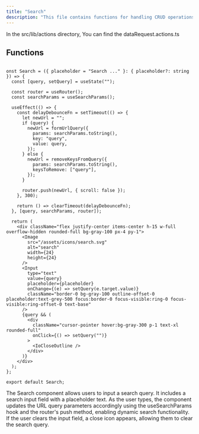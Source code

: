 ```yaml
---
title: "Search"
description: "This file contains functions for handling CRUD operations on data requests within a server application."
---
```


In the <Highlight>src/lib/actions</Highlight> directory, You can find the <Highlight>dataRequest.actions.ts</Highlight>

## Functions

```tsx:getAllDataRequests

onst Search = ({ placeholder = "Search ..." }: { placeholder?: string }) => {
  const [query, setQuery] = useState("");

  const router = useRouter();
  const searchParams = useSearchParams();

  useEffect(() => {
    const delayDebounceFn = setTimeout(() => {
      let newUrl = "";
      if (query) {
        newUrl = formUrlQuery({
          params: searchParams.toString(),
          key: "query",
          value: query,
        });
      } else {
        newUrl = removeKeysFromQuery({
          params: searchParams.toString(),
          keysToRemove: ["query"],
        });
      }

      router.push(newUrl, { scroll: false });
    }, 300);

    return () => clearTimeout(delayDebounceFn);
  }, [query, searchParams, router]);

  return (
    <div className="flex justify-center items-center h-15 w-full overflow-hidden rounded-full bg-gray-100 px-4 py-1">
      <Image
        src="/assets/icons/search.svg"
        alt="search"
        width={24}
        height={24}
      />
      <Input
        type="text"
        value={query}
        placeholder={placeholder}
        onChange={(e) => setQuery(e.target.value)}
        className="border-0 bg-gray-100 outline-offset-0 placeholder:text-grey-500 focus:border-0 focus-visible:ring-0 focus-visible:ring-offset-0 text-base"
      />
      {query && (
        <div
          className="cursor-pointer hover:bg-gray-300 p-1 text-xl rounded-full"
          onClick={() => setQuery("")}
        >
          <IoCloseOutline />
        </div>
      )}
    </div>
  );
};

export default Search;

```
The Search component allows users to input a search query. It includes a search input field with a placeholder text. As the user types, the component updates the URL query parameters accordingly using the useSearchParams hook and the router's push method, enabling dynamic search functionality. If the user clears the input field, a close icon appears, allowing them to clear the search query.